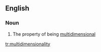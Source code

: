 ==English==

===Noun===
{{en-noun|-}}

# The property of being [[multidimensional]]

[[tr:multidimensionality]]